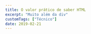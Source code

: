 ```yaml
---
title: O valor prático de saber HTML
excerpt: "Muito além da div"
customTags: ["Técnico"]
date: 2019-02-21
---
```



<style id="sandpack" set:html={getSandpackCssText()} />

> Veja também minha [apresentação](https://jsisnottheweb-html.netlify.app/) sobre o mesmo tema.

Preencher formulários é frustrante o suficiente para que vários artigos tenham sido feitos sobre [como melhorar a experiência de preencher um](https://medium.com/@sympli/6-super-quick-ways-to-improve-the-ux-of-forms-9e0bf152b259) ou até [como convencer alguém a fazer isso](https://medium.com/@prashanth.mahadeva/making-people-fill-forms-8569cc273047). Pior ainda é aquele <i lang='en'>checkbox</i> de termos de privacidade no final de um formulário. Mas se existe justiça divina, existe alguma punição pra quem faz esse <i lang='en'>checkbox</i> sem uma <i lang='en'>label</i>, impedindo de clicar no texto pra marcar:

<Sandpack
	client:visible
	customSetup={{
		entry: "/index.html",
	}}
	files={{
		"/index.html": notNiceInputHtml,
	}}
/>

Bastaria ter substituído o insignificante (porque sem significado) `<span>` por um `<label>` e meu dedo gordo não teria me impedido de marcar o <i lang='en'>checkbox</i> em meu celular e eu teria dado direito de venda sobre meus dados sem nem ler os termos:

<Sandpack
	client:visible
	customSetup={{ entry: "/index.html" }}
	files={{
		"/index.html": niceInputHtml,
	}}
/>

Uhu, todos felizes! 🎉

Essa e outras experiências frustrantes tem se tornado mais comuns, apesar de facilmente evitáveis. Ok, talvez isso seja porque eu me tornei um desenvolvedor paranoico que sempre checa se <i lang='en'>checkboxes</i> tem <i lang='en'>labels</i>, se apertar <kbd>Ctrl + Enter</kbd> submete formulários e se dá para navegar em um apenas com o teclado. Mas eu acho que não, e [não pareço estar sozinho](https://www.brucelawson.co.uk/2018/the-practical-value-of-semantic-html/): talvez desenvolvedores estejam menos interessados em se aprofundar em HTML.

Por quê? E quais seriam as vantagens de se aprofundar em HTML para eles? É o que tentarei responder nesse artigo.

## Como chegamos aqui

As quatro linguagens da Web são:

-   HTML
-   CSS
-   Javascript
-   WebAssembly 👶 (maravilhoso, mas completamente ignorado aqui)

Dessas, HTML descreve estrutura, CSS descreve estilo e Javascript adiciona animações e interatividade (a conhecida [separação de propósitos](https://pt.wikipedia.org/wiki/Separa%C3%A7%C3%A3o_de_conceitos)). Inicialmente, desenvolvedores web (ou web designers, lembra?) dedicavam igual atenção e esforço para as 3 linguagens. Javascript era vista como uma linguagem de programação simples para casos de uso simples, como validação de formulários. Era comum a ideia de que [<q>desenvolvedor <i lang='en'>front-end</i> não é programador</q>](https://www.webstoemp.com/blog/front-end-not-programming/).

À medida que Javascript incorporou novas funcionalidades e foi portado para novas plataformas (como <i lang='en'><a href="https://nodejs.org/">Node.js</a></i> no servidor e <i lang='en'><a href="http://johnny-five.io/">Johnny Five</a></i> em sistemas embarcados), a linguagem ganhou popularidade, foi adotada por outros nichos de desenvolvimento e se tornou mais complexa. Tornou-se mais comum gerar HTML e CSS com bibliotecas como <i lang='en'>React</i> e <i lang='en'>styled-components</i>. Empresas focam em Javascript em suas seleções e desenvolvedores se especializam apenas nela. A competição entre Web e plataformas nativas acentua a disparidade.

Assim se popularizou a ideia de que Javascript é a principal linguagem para desenvolvedores Web, enquanto HTML e CSS perderam prestígio. O exemplo abaixo ilustra a tendência:

> <q>As for HTML, there’s not much to learn right away and you can kind of learn as you go, but before making your first templates, know the difference between in-line elements like `<span>` and how they differ from block ones like `<div>`.</q>
>
> [10 things to learn for becoming a solid full-stack JavaScript developer](https://levelup.gitconnected.com/10-things-to-learn-for-becoming-a-solid-full-stack-javascript-developer-8b76467711ac)
>
> _Observação_: o objetivo não é criticar o autor, mas ilustrar a tendência

Então, num mundo de <i lang='en'>React</i> e <i lang='en'>CSS-in-JS</i>, qual é o valor de se aprofundar em HTML e CSS? Esse artigo vai ilustrar quando e como um conhecimento avançado em HTML é útil e aplicável. Veremos que ele:

1. Permite usar o melhor elemento em cada caso, fazendo uso das funcionalidades nativas do navegador e atendendo as expectativas dos usuários sobre como um botão, diálogo ou link devem funcionar
2. Permite que ferramentas extraiam estrutura, conteúdo e intenção de sua página e possam oferecer modos de acesso alternativos
3. Prepara nossos sites para dispositivos, plataformas e modos de acesso alternativos ou que ainda estão por vir

## HTML oferece uma base robusta

Frequentemente recriamos elementos nativos à mão, ou os usamos com um propósito diferente daquele para que ele foi feito. As razões variam: <i lang='en'>call-to-actions</i> que funcionam como links mas precisam parecer com botões acabam sendo implementados como `<button>` ou a impossibilidade de estilizar `<option>` nos impede de atender nossas especificações de design usando `<select>`, por exemplo.

Muitos desses casos podem ser evitados, mas existem casos legitimos. Ainda assim, esta tarefa é mais complexa do que parece, devido aos muitos comportamentos que o navegador garante para seus elementos interativos e à semântica desses elementos. Por exemplo: é esperado que campos de texto sejam focáveis e que certos atalhos de teclado funcionem neles (ex: <kbd>Ctrl + Z</kbd> desfaz a última mudança e <kbd>Ctrl + Enter</kbd> submete o formulário). Por isso, na maior parte das vezes a melhor opção é usar os elementos nativos e os estilizar.

Quais são as expectativas de comportamento e semântica dos elementos nativos? Nas seções a seguir, entraremos em mais detalhes para alguns deles:

### &lt;button>

<button class="button" style="all: revert" onclick='javascript:alert("Oi, eu sou o Goku!")'>
	Clique aqui
</button>

`<button>` é um dos elementos interativos mais fundamentais da Web, junto com o `<a>` e o `<input>`. Ele também é um dos que mais tem implementações customizadas, frequentemente feitas com `<a>` ou `<div>` e quebrando as expectativas e comportamento de um botão. Por exemplo, se espera que eles:

-   Recebam foco e tenham seu estilo modificado
-   Sejam ativados com clique, <kbd>Enter</kbd> ou <kbd>Espaço</kbd>
    -   Quando ativados, `onclick` deve ser chamado
        -   ⚠️ Divs estilizados como botões só chamam quando clicados
        -   ⚠️ Links estilizados como botões não são ativados com Espaço
-   Anunciem que tem papel de button (`role="button"`) por padrão
    -   Exemplo de uso: leitores de tela
        -   ⚠️ Divs estilizados como botões não tem `role`, já que por definição `div` e `span` não tem significado
        -   ⚠️ Links estilizados como botões tem `role="link"`

Não é Essas expectativas não são difíceis de atender com um botão personalizado, mas é raro termos esses requisitos em mente quando o implementamos e o resultado disso é frustração para quem usa <i lang='en'>softwares</i> assistivos, para usuários avançados, etc. E por mais fácil que seja reimplementar botões continua mais fácil estilizá-los, principalmente se usarmos `all: unset`, uma única linha de CSS que reseta todo o estilo de um elemento e tem 87% de suporte global e 93% no Brasil, segundo o [Can I Use](https://caniuse.com/#feat=css-all).

Outros comportamentos que o navegador implementa para botões e que podem ser esperados por usuários:

-   Botões podem ser desabilitados com `disabled`
    -   Recebendo um estilo adequado
    -   Se tornando não-focáveis
    -   Se tornando não-interativos
-   Dentro de um formulários, botões podem submetê-lo ou resetá-lo

### &lt;dialog>

Diálogos e modais são comuns na web, usados para pedir confirmação do usuário, informar sobre erros ou te pedir pra se inscrever em mais uma <i lang='en'>newsletter</i> 🙄. Mas o que define um diálogo, um quadrado sobre o restante da página que você pode fechar?

Não exatamente, já que usuários tem diversas expectativas sobre o comportamento e semântica desses elementos:

-   Diálogos devem impedir o usuário de interagir com o restante da página. Isso implica:
    -   Que clicar ou tocar em elementos fora do diálogo não deve afetá-los
    -   Que não seja possível mover o foco para algo que esteja fora do diálogo
-   Devem fechar quando se clica fora deles, ou quando se pressiona <kbd>Esc</kbd>
-   Quando fechados, devem devolver foco para o último elemento focado antes do diálogo ser aberto
-   _Modais_ devem estar _sempre_ no topo, independente de `z-index`
-   Devem receber `role="dialog"` ou `role="alertdialog"`

Quantos desses requisitos a sua implementação de modal atende?

Eu sei de duas implementações que atendem esses (menos o 3º 🤫): a do navegador (`<dialog>`) e a do <i lang='en'><a href="https://github.com/GoogleChrome/dialog-polyfill">polyfill</a></i>. Sendo uma adição recente à especificação do HTML, seu [suporte ainda não é ideal](https://caniuse.com/#feat=dialog), mas, com o <i lang='en'>polyfill</i>, você já pode usar hoje um elemento nativo de diálogo que oferece uma ótima expêriencia de base para seus usuários, e pode assim focar em desenvolver o seu produto.

### &lt;a>

Links são tão relevantes para a web hoje quanto eram quando ela foi criada: com a quantidade de tráfego que mecanismos de busca podem prover, <i lang='en'><abbr title="search engine optimization">SEO</abbr></i> é um alvo para grande parte dos sites comerciais - e links são fundamentais para ele. Bots de mecanismos de busca não contabilizam como links aqueles feitos com `<button onclick='javascript:location.href = "about"'>` (ou qualquer outro elemento que não seja `<a>`), não contribuindo para o seu posicionamento.

Assim como essa, existem outras funcionalidades e características de links que não podem ser reproduzidas com outros elementos. Alguns deles:

-   Menu contextual e atalhos de teclado permitem:
    -   Abrir o link em nova aba
    -   Copiar a URL
    -   Favoritar e salvar
    -   Outras interações que venham de extensões (ex: para uma extensão do Google Translate, <q>traduzir link</q>)
-   Permitem definir diferentes estilos para links já visitados, ativos, etc
-   Permitem expressar a relação entre páginas com `rel`, por exemplo:
    -   `rel="me"` indica que as duas páginas pertencem e se referem à mesma entidade (ex: site de empresa e perfil em mídia social)
    -   `rel="alternate"` indica que as duas páginas são análogas e tem conteúdo semelhante (ex: `<a hreflang="es" rel="alternate">Veja essa página em espanhol</a>`)
-   Permitem baixar o conteúdo do link ao invés de acessá-lo, através do atributo `download`

Outras expectativas de usuário são que links:

-   Devem receber foco e ter seu estilo modificado
-   Devem ser ativados com clique ou Enter
-   Costumam ter <u>underline</u> e diferentes estilos pra diferentes estados

---

Portanto, ao implementar um botão, link, diálogo, accordion, campo de texto e outros, devemos nos perguntar se o HTML tem um elemento para isso. Se tiver, devemos avaliar se ele atende as nossas necssidades (se pode ser estilizado, etc). Se atende, problema resolvido. Se não existe ou não atende, devemos ter em mente quais expectativas usuários tem sobre aquele elemento e devemos reproduzí-las tão fielmente quanto possível.

A melhor opção pode ser usar o que o navegador já nos dá. 😉

## HTML semântico possibilita análise de máquina

Falamos há pouco de bots de mecanismo de busca, que analisam o conteúdo de nossas páginas buscando extrair conexões entre páginas, se elas são responsivas, se elas são lentas ou pesadas, etc. De forma mais geral, podemos dizer que eles fazem análise de máquina - e não são os únicos. Mídias sociais mostram cards com informações como título, descrição, foto, data de publicação e autor quando compartilhamos links nelas. Serviços, como o Pocket e o Instapaper, e navegadores, como o Firefox e o Safari, oferecem modos de leitura, em que exibem metadados semelhantes, acrescentando também o conteúdo extraído da página. Mecanismos de busca também exibem diversos tipos de cards, que enumeram notícias relacionadas a um tema, mostram o passo a passo de uma receita ou endereço e telefone de uma organização.

E o que permite que tudo isso seja bem feito é HTML semântico com dados estruturados.

### HTML semântico

Dizemos que um HTML é semântico quando, para cada conteúdo, ele usa o elemento que melhor aproxima seu signficado. Isso significa usar:

-   `<ul>` ou `<ol>` para listas e enumerações
-   `<table>` para tabelas (e só para tabelas, né [Hacker News](https://news.ycombinator.com/)?)
-   `<button>` para botões
-   `<a>` para links
-   Para campos de texto, usar um `<input>` com o atributo `type` mais adequado (`tel`, `email`, `number`, `range`, etc)
-   Para o label de um `<input>`, `<textarea>` ou `<select>`, usar um `<label>`
-   Se atentar a semântica textual:
    -   `<strong>` vs `<b>`
    -   `<em>` vs `<i>`
    -   `<mark>`, `<q>`, `<cite>`, etc

Essa lista não é exaustiva e muitos dos mais de 100 elementos HTML não foram citados. Para saber mais, existem recursos como o [MDN](https://developer.mozilla.org/) e o [HTML Reference](https://htmlreference.io/). Alguns dos elementos não citados são o chamados [elementos de separação de conteúdo](https://developer.mozilla.org/pt-BR/docs/Web/HTML/Element#Separa%C3%A7%C3%A3o_de_conte%C3%BAdo) ou <i lang='en'>landmarks</i>, que permitem organizar o conteúdo de uma página em partes lógicas, como cabeçalho, rodapé, seção principal, navegação e outros. Alguns deles:

-   `<section>` para seções genéricas. Para seções com significados mais específicos, temos:
    -   `<main>`, para o conteúdo principal da página. Só pode haver um por página
    -   `<aside>`, para conteúdo secundário, geralmente barras laterais
    -   `<nav>`, para navegação
    -   `<body>` também define uma seção
-   `<header>` e `<footer>` para cabeçalhos e rodapés de uma seção, respectivamente
-   De `<h1>` a `<h6>`, para a estrutura de tópicos de um conteúdo (essas customTags podem ser usadas para gerar o índice sumário de uma página, por exemplo)
-   `<address>`, para informações de contato

Eles são especialmente importantes para a extração de conteúdo e navegação com tecnologias assistivas, como nos exemplos a seguir:

![Modo de leitura do Firefox](assets/screenshots/firefox-readingmode.png)

<div class="img-caption">Modo de leitura do Firefox</div>

![Artigo no Pocket](assets/screenshots/pocket.png)

<div class="img-caption">Artigo no Pocket</div>

![Outline de página usando landmarks](assets/screenshots/landmark-navigation.png)

<div class="img-caption">
	Outline de página baseado em <i lang="en">landmarks</i>
</div>

![Leitura rápida do Telegram](assets/screenshots/telegram-leiturarapida.jpg)

<div class="img-caption">Leitura rápida do Telegram</div>

### Dados estruturados

O vocabulário dos elementos HTML é útil, mas bastante limitado. Ele nos permite declarar qual é a _estrutura_ da página, mas não identificar o _significado_ do conteúdo de elementos ou a relação entre eles. Sem isso, mecanismos de busca não podem exibir o telefone de uma empresa e mídias sociais não teriam <i lang='en'>cards</i> com titulo, data de publicação, autor, foto, etc. Para suprir essas necessidades, foram criados vocabulários de metadados (como o [schema.org](https://schema.org/)) e formas de adicionar esses metadados no HTML (como o [Microdata](https://developer.mozilla.org/en-US/docs/Web/HTML/Microdata) e o [JSON-LD](https://json-ld.org/)).

Vocabulários são coleções de tipos (como [Person](https://schema.org/Person) e [BlogPosting](https://schema.org/BlogPosting)) que definem as propriedades que esperam ([birthDate](https://schema.org/birthDate), [children](https://schema.org/children) e [jobTitle](https://schema.org/jobTitle) são propriedades do tipo Person) e qual é o tipo de cada (birthDate tem o tipo [Date](https://schema.org/Date)). Eles são, de fato, um vocabulário com que podemos descrever o conteúdo de nossas páginas.

Já Microdata define como inserir esse vocabulário no HTML e o faz através de 5 atributos:

-   `itemid` é um ID único para aquele item
-   `itemprop` define uma propriedade de um item
-   `itemtype` define o tipo do conteúdo de um elemento a partir da URL dele (`itemtype=https://schema.org/Person`)
-   `itemscope`, quando presente, determina que os filhos de um elemento são sobre o item atual
-   `itemref` aceita uma lista de ids (não `itemid`!) e permite declarar a que `itemscope` ele se refere

Por exemplo:

```html
<article itemtype="https://schema.org/BlogPosting" itemscope>
	<header>
		<a href="/meu-blog-post" itemprop="url">
			<h2 itemprop="headline">Meu blog post</h2>
		</a>
		<div itemprop="author" itemscope itemtype="https://schema.org/Person">
			Por <span itemprop="name">João Santana</span>
		</div>
	</header>

	<section>
		<div class="lead" itemprop="alternativeHeadline">Não deixe de ler meu blog</div>

		<p itemprop="text">Blablabla</p>
	</section>
</article>
```

Páginas que usam dados estruturados são mais legíveis para máquinas e permitem coisas como:

![Busca por receita no Google](assets/screenshots/google-receita.png)

<div class="img-caption">Busca por receita no Google</div>

![Busca por notícias no Google](assets/screenshots/google-noticias.png)

<div class="img-caption">Busca por notícias no Google</div>

![Busca por filme no Google](assets/screenshots/google-reviews.png)

<div class="img-caption">Busca por filme no Google</div>

![Resposta do Google Assistant](assets/screenshots/googleassistant-preview.jpg)

<div class="img-caption">Resposta do Google Assistant</div>

Para saber mais, eu recomendo o [guia do Google sobre dados estruturados](https://developers.google.com/search/docs/guides/intro-structured-data), que é completo, cheio de exemplos e oferece até um validador.

## HTML semântico é resiliente

HTML é um padrão aberto associado à Web, uma plataforma aberta que tem como princípio fundamental ser retrocompatível. Essa definição carregada traz duas consequências relevantes:

-   Sendo a Web aberta, baseada em padrões abertos e desassociada de qualquer plataforma ou dispositivo em particular, a Web estará presente em dispositivos e plataformas do futuro
-   Os padrões estáveis de hoje continuarão funcionando nesse futuro

Implementadores de navegadores, dispositivos, plataformas, ferramentas de desenvolvimento e ferramentas de acessibilidade, sabendo dessa estabilidade, fazem uso da semântica do HTML, do [<abbr title="Accessible Rich Internet Applications">ARIA</abbr>](https://developer.mozilla.org/en-US/docs/Web/Accessibility/ARIA) e de dados estruturados ao inovar, e continuarão fazendo. É por isso que HTML semântico:

### Está pronto para dispositivos e ferramentas futuros

Relógios, carros e <i lang='en'>headsets</i> de realidade virtual já tem navegadores e cada um deles, com seu formato e suas particularidades, impõe novas limitações e abre novas possibilidades sobre como interagir com a Web. O tamanho reduzido da tela do <i lang='en'>Apple Watch</i> impõe limitações severas de usabilidade – ler é difícil, clicar é difícil – e o modo de leitura é uma solução elegante que está disponível para sites que tenham sido feitos com HTML semântico. Bruce Lawson descreve melhor do que eu:

> <q>
> 	I didn’t choose to use &lt;article> and `itemprop` and input types because I wanted to support
> 	the Apple Watch; I did it before the Apple Watch existed, in order that my code is
> 	future-proof. By choosing the right semantics now, a machine that I don’t know about yet can
> 	understand my content and display it in the best way for its users
> </q>
>
> Bruce Lawson em [The practical value of semantic HTML](https://www.brucelawson.co.uk/2018/the-practical-value-of-semantic-html/)

Alguns exemplos disso, no Apple Watch:

![Modo de leitura](assets/screenshots/applewatch-article.png)

<div class="img-caption">Modo de leitura</div>

![Exibição de figure](assets/screenshots/applewatch-figure.png)

<div class="img-caption">Exibição de figure</div>

![Diferentes tipos de input](assets/screenshots/applewatch-inputs.png)

<div class="img-caption">Diferentes tipos de input</div>

![Exibição de input com label](assets/screenshots/applewatch-label.png)

<div class="img-caption">Exibição de input com label</div>

Como será um botão num navegador de realidade virtual daqui a 5 anos? Quanto tempo até a <i lang='en'>Alexa</i> ou o <i lang='en'>Google Home</i> lerem a Web? Será que navegadores vão oferecer sumários de páginas, como fazem hoje alguns leitores de tela? Usando HTML semântico e outros padrões, podemos deixar a decisão de qual é a melhor forma de expor esses elementos com o navegador e estar preparados desde já.

Além de navegadores e outros <i lang='en'><a href="https://en.wikipedia.org/wiki/User_agent">user agents</a></i>, ferramentas que geram ou interagem com HTML também podem se beneficiar de um HTML semântico. Como exemplo, o [React](https://reactjs.org/) vai reduzir a prioridade de renderização de elementos que tenham o atributo `hidden` do HTML 5 e de toda a sua sub-árvore, renderizando primeiro o conteúdo visível:

> <q>
> 	when a HTML component sets the hidden={true} property, React will automatically change the
> 	priority of this subtree so that it won’t be part of the initial render. The idea is to e.g
> 	have a tab component that can render out every window in advance so switching tabs is super
> 	fast but it only needs to display the first tab’s content in the initial render so the hidden
> 	tabs can be deprioritized
> </q>
>
> Do repositório sobre Concurrent React, [página](https://github.com/sw-yx/fresh-concurrent-react/blob/master/apis/hidden.md) sobre `hidden={true}`

É isso o que HTML é, afinal de contas: um vocabulário comum que contem os principais elementos interativos, tipográficos e de separação de conteúdo (acha que falta algum? manda sua ideia pro [discourse do WICG](https://discourse.wicg.io/) e [contribua você também para a Web](https://medium.com/dev-channel/engaging-in-web-standards-the-compatible-with-most-web-developers-approach-eae5f624a5b7)). Ao usar esse vocabulário tão bem quanto possível, nossos dispositivos e ferramentas ficam bem informados e podem oferecer a melhor experiência para o seu usuário, de acordo com o elemento, o [fator de forma](<https://en.wikipedia.org/wiki/Form_factor_(design)>) do dispositivo e outras limitações.

### Tem valor para quem não usa a Web como você

Nem todo mundo usa a Web como você. Talvez não você saiba, ou talvez você ache que isso não é relevante para o seu nicho de mercado. Vamos tratar das duas hipóteses aqui.

Eu acesso a Web com um navegador, usando teclado e mouse ou tela sensível ao toque, a partir de um computador ou celular e com uma conexão de razoável. Mas eu erraria ao supor que todos acessam nossos sites nessas condições. Afinal, nem todos os acessam:

-   A partir de um navegador (ex: Pocket, <i lang='en'>Google Assistant</i>, <i lang='en'>widgets</i> de mecanismos de busca)
-   A partir de um computador, celular ou tablet (ex: <i lang='en'>Apple Watch</i>, <i lang='en'>smart TVs</i>)
-   Usando ou mouse e teclado ou uma tela sensível ao toque
-   Visualmente (ex: leitores de tela e, quem sabe no futuro, a Alexa)
-   Com uma conexão rápida (tamanho de <i lang='en'>bundle</i> também é acessibilidade)

Segundo estimativas da <abbr title="Organização mundial da saúde" aria-label="Organização mundial da saúde">OMS</abbr> publicadas em um [relatório de 2011](https://www.who.int/disabilities/world_report/2011/report/en/), 15% da população mundial convive com pelo menos uma forma de deficiência. Vale dizem também que aqueles de nós que não tem deficiências, [não as tem apenas temporariamente](https://www.invisionapp.com/inside-design/accessibility-design-for-the-future/), e que [acessibilidade não é o que se costuma pensar](https://boagworld.com/accessibility/accessibility -is-not-what-you-think/) (acessibilidade é fazer para todos, não fazer para poucos) e o que beneficia o usuário com baixa acuidade visual também beneficia quem usa seu site pelo celular na rua, no sol de meio-dia de Salvador.

As ferramentas que proveem modos de acesso alternativos à Web o fazem usando HTML semântico, ARIA e dados estruturados para extrair estrutura, conteúdo e intenção. Se atentar a esses padrões significa que damos acesso a uma maior parte da população, em uma maior gama de modos de acesso; e significa também estar preparados para modos de acesso que ainda não foram concebidos ou popularizados. Vale lembrar que muitas tecnologias que hoje são populares em toda a população [começaram como pesquisa em acessibilidade](https://www.youtube.com/watch?v=T2CjuAwrAq8), como o reconhecimento e sintetização de voz que hoje são a base dos assistentes de voz.

Além disso, supor que pessoas com deficiência não são o seu nicho de mercado é apenas isso: uma suposição. Na era das <i lang='en'>data-driven decisions</i>, esperaria-se que validássemos isso comparando o <i lang='en'>bounce</i> ou <i lang='en'>churn rate</i> dos dois segmentos, mas [isso pode não ser possível](https://www.mightybytes.com/blog/how-many-users-with-disabilities-on-site/), já que pessoas com deficiência tem direito a manter isso em segredo e, portanto, navegadores não expoem essa infomação e ela não vai parar no seu <i lang='en'>analytics</i>.

## Conclusão

Espero ter podido mostrar como HTML continua sendo uma habilidade essencial para o desenvolvedor Web, como essa habilidade te será útil e mostrar alguns recursos pra aprimorá-la. Os principais pontos foram:

-   Você começar da base que o HTML te dá, ou começar do zero. Em geral, a primeira opção é a melhor
-   HTML semântico e dados estruturados te permitem expressar forma e conteúdo de uma forma inteligível por bots e <i lang='en'>crawlers</i>, melhorando o seu SEO e permitindo novas formas de interação com o seu site
-   HTML semântico é resiliente porque descreve sem prescrever, delegando ao <i lang='en'>user agent</i> a decisão de como expor aquele elemento
    -   Por isso, HTML semântico dá acesso a quem não teria pleno acesso apenas com um navegador
